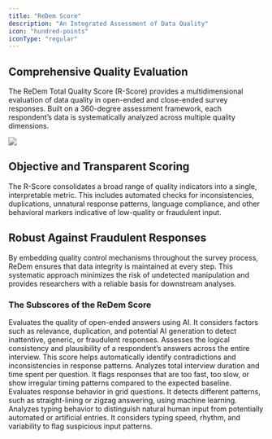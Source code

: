 ```yaml
---
title: "ReDem Score"
description: "An Integrated Assessment of Data Quality"
icon: "hundred-points"
iconType: "regular"
---
```


## Comprehensive Quality Evaluation

The ReDem Total Quality Score (R-Score) provides a multidimensional evaluation of data quality in open-ended and close-ended survey responses. Built on a 360-degree assessment framework, each respondent’s data is systematically analyzed across multiple quality dimensions.

<img classname="hidden dark:block" src="/images/Quality-Checks.png" />

## Objective and Transparent Scoring

The R-Score consolidates a broad range of quality indicators into a single, interpretable metric. This includes automated checks for inconsistencies, duplications, unnatural response patterns, language compliance, and other behavioral markers indicative of low-quality or fraudulent input.

## Robust Against Fraudulent Responses

By embedding quality control mechanisms throughout the survey process, ReDem ensures that data integrity is maintained at every step. This systematic approach minimizes the risk of undetected manipulation and provides researchers with a reliable basis for downstream analyses.

### The Subscores of the ReDem Score

<CardGroup cols={2}>
  <Card title="Open-Ended Score" icon="messages" href="/quality-checks/open-ended-score">
    Evaluates the quality of open-ended answers using AI. It considers factors such as relevance, duplication, and potential AI generation to detect inattentive, generic, or fraudulent responses.
  </Card>

  <Card title="Coherence Score" icon="grid-2-plus" href="/quality-checks/coherence-score">
    Assesses the logical consistency and plausibility of a respondent’s answers across the entire interview. This score helps automatically identify contradictions and inconsistencies in response patterns.
  </Card>

  <Card title="Time Score" icon="stopwatch" href="/quality-checks/time-score">
    Analyzes total interview duration and time spent per question. It flags responses that are too fast, too slow, or show irregular timing patterns compared to the expected baseline.
  </Card>

  <Card title="Grid-Question Score" icon="list" href="/quality-checks/grid-question-score">
    Evaluates response behavior in grid questions. It detects different patterns, such as straight-lining or zigzag answering, using machine learning.
  </Card>

  <Card title="Behavioral Analytics Score" icon="keyboard" href="/quality-checks/behavior-analysis-score">
    Analyzes typing behavior to distinguish natural human input from potentially automated or artificial entries. It considers typing speed, rhythm, and variability to flag suspicious input patterns.
  </Card>
</CardGroup>